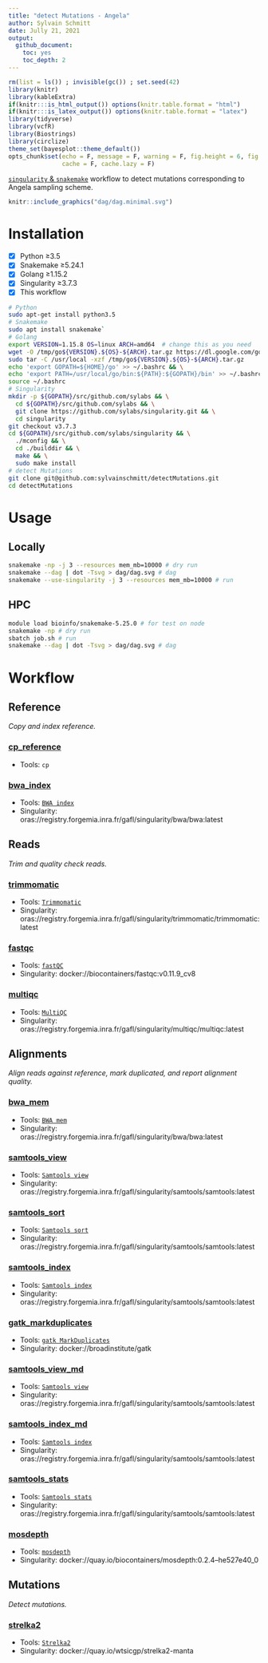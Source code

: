 ```yaml
---
title: "detect Mutations - Angela"
author: Sylvain Schmitt
date: Jully 21, 2021
output:
  github_document: 
    toc: yes
    toc_depth: 2
---
```


```r
rm(list = ls()) ; invisible(gc()) ; set.seed(42)
library(knitr)
library(kableExtra)
if(knitr:::is_html_output()) options(knitr.table.format = "html") 
if(knitr:::is_latex_output()) options(knitr.table.format = "latex") 
library(tidyverse)
library(vcfR)
library(Biostrings)
library(circlize)
theme_set(bayesplot::theme_default())
opts_chunk$set(echo = F, message = F, warning = F, fig.height = 6, fig.width = 8,
               cache = F, cache.lazy = F)
```

[`singularity` & `snakemake`](https://github.com/sylvainschmitt/snakemake_singularity) workflow to detect mutations corresponding to Angela sampling scheme.

```r
knitr::include_graphics("dag/dag.minimal.svg")
```


# Installation

- [x] Python ≥3.5
- [x] Snakemake ≥5.24.1
- [x] Golang ≥1.15.2
- [x] Singularity ≥3.7.3
- [x] This workflow

```bash
# Python
sudo apt-get install python3.5
# Snakemake
sudo apt install snakemake`
# Golang
export VERSION=1.15.8 OS=linux ARCH=amd64  # change this as you need
wget -O /tmp/go${VERSION}.${OS}-${ARCH}.tar.gz https://dl.google.com/go/go${VERSION}.${OS}-${ARCH}.tar.gz && \
sudo tar -C /usr/local -xzf /tmp/go${VERSION}.${OS}-${ARCH}.tar.gz
echo 'export GOPATH=${HOME}/go' >> ~/.bashrc && \
echo 'export PATH=/usr/local/go/bin:${PATH}:${GOPATH}/bin' >> ~/.bashrc && \
source ~/.bashrc
# Singularity
mkdir -p ${GOPATH}/src/github.com/sylabs && \
  cd ${GOPATH}/src/github.com/sylabs && \
  git clone https://github.com/sylabs/singularity.git && \
  cd singularity
git checkout v3.7.3
cd ${GOPATH}/src/github.com/sylabs/singularity && \
  ./mconfig && \
  cd ./builddir && \
  make && \
  sudo make install
# detect Mutations
git clone git@github.com:sylvainschmitt/detectMutations.git
cd detectMutations
```

# Usage

## Locally

```bash
snakemake -np -j 3 --resources mem_mb=10000 # dry run
snakemake --dag | dot -Tsvg > dag/dag.svg # dag
snakemake --use-singularity -j 3 --resources mem_mb=10000 # run
```

## HPC

```bash
module load bioinfo/snakemake-5.25.0 # for test on node
snakemake -np # dry run
sbatch job.sh # run
snakemake --dag | dot -Tsvg > dag/dag.svg # dag
```

# Workflow


## Reference

*Copy and index reference.*

### [cp_reference](https://github.com/sylvainschmitt/detectMutations/blob/angela/rules/cp_reference.smk)

  - Tools: `cp`

### [bwa_index](https://github.com/sylvainschmitt/detectMutations/blob/angela/rules/bwa_index.smk)

  - Tools: [`BWA index`](http://bio-bwa.sourceforge.net/bwa.shtml)
  - Singularity:
    oras://registry.forgemia.inra.fr/gafl/singularity/bwa/bwa:latest
    
## Reads

*Trim and quality check reads.*

### [trimmomatic](https://github.com/sylvainschmitt/detectMutations/blob/angela/rules/trimmomatic.smk)

* Tools: [`Trimmomatic`](http://www.usadellab.org/cms/uploads/supplementary/Trimmomatic/TrimmomaticManual_V0.32.pdf)
* Singularity: oras://registry.forgemia.inra.fr/gafl/singularity/trimmomatic/trimmomatic:latest

### [fastqc](https://github.com/sylvainschmitt/detectMutations/blob/angela/rules/fastqc.smk)

* Tools: [`fastQC`](https://www.bioinformatics.babraham.ac.uk/projects/fastqc/Help/)
* Singularity: docker://biocontainers/fastqc:v0.11.9_cv8

### [multiqc](https://github.com/sylvainschmitt/detectMutations/blob/angela/rules/multiqc.smk)

* Tools: [`MultiQC`](https://multiqc.info/)
* Singularity: oras://registry.forgemia.inra.fr/gafl/singularity/multiqc/multiqc:latest

## Alignments

*Align reads against reference, mark duplicated, and report alignment quality.*

### [bwa_mem](https://github.com/sylvainschmitt/detectMutations/blob/angela/rules/bwa_mem.smk)

* Tools: [`BWA mem`](http://bio-bwa.sourceforge.net/bwa.shtml)
* Singularity: oras://registry.forgemia.inra.fr/gafl/singularity/bwa/bwa:latest

### [samtools_view](https://github.com/sylvainschmitt/detectMutations/blob/angela/rules/samtools_view.smk)

* Tools: [`Samtools view`](http://www.htslib.org/doc/samtools-view.html)
* Singularity: oras://registry.forgemia.inra.fr/gafl/singularity/samtools/samtools:latest

### [samtools_sort](https://github.com/sylvainschmitt/detectMutations/blob/angela/rules/samtools_sort.smk)

* Tools: [`Samtools sort`](http://www.htslib.org/doc/samtools-sort.html)
* Singularity: oras://registry.forgemia.inra.fr/gafl/singularity/samtools/samtools:latest

### [samtools_index](https://github.com/sylvainschmitt/detectMutations/blob/angela/rules/samtools_index.smk)

* Tools: [`Samtools index`](http://www.htslib.org/doc/samtools-index.html)
* Singularity: oras://registry.forgemia.inra.fr/gafl/singularity/samtools/samtools:latest

### [gatk_markduplicates](https://github.com/sylvainschmitt/detectMutations/blob/angela/rules/gatk_markduplicates.smk)

* Tools: [`gatk MarkDuplicates`](https://gatk.broadinstitute.org/hc/en-us/articles/360037052812-MarkDuplicates-Picard-)
* Singularity: docker://broadinstitute/gatk

### [samtools_view_md](https://github.com/sylvainschmitt/detectMutations/blob/angela/rules/samtools_view_md.smk)

* Tools: [`Samtools view`](http://www.htslib.org/doc/samtools-view.html)
* Singularity: oras://registry.forgemia.inra.fr/gafl/singularity/samtools/samtools:latest

### [samtools_index_md](https://github.com/sylvainschmitt/detectMutations/blob/angela/rules/samtools_index_md.smk)

* Tools: [`Samtools index`](http://www.htslib.org/doc/samtools-index.html)
* Singularity: oras://registry.forgemia.inra.fr/gafl/singularity/samtools/samtools:latest

### [samtools_stats](https://github.com/sylvainschmitt/detectMutations/blob/angela/rules/samtools_stats.smk)

* Tools: [`Samtools stats`](http://www.htslib.org/doc/samtools-stats.html)
* Singularity: oras://registry.forgemia.inra.fr/gafl/singularity/samtools/samtools:latest

### [mosdepth](https://github.com/sylvainschmitt/detectMutations/blob/angela/rules/mosdepth.smk)

* Tools: [`mosdepth`](https://github.com/brentp/mosdepth)
* Singularity: docker://quay.io/biocontainers/mosdepth:0.2.4--he527e40_0

## Mutations

*Detect mutations.*

### [strelka2](https://github.com/sylvainschmitt/detectMutations/blob/angela/rules/strelka2.smk)

* Tools: [`Strelka2`](https://github.com/Illumina/strelka)
* Singularity: docker://quay.io/wtsicgp/strelka2-manta

<!-- ### [bedtools_subtract](https://github.com/sylvainschmitt/detectMutations/blob/angela/rules/bedtools_subtract.smk) -->

<!-- * Tools: [`bedtools subtract`](https://bedtools.readthedocs.io/en/latest/content/tools/subtract.html) -->
<!-- * Singularity: oras://registry.forgemia.inra.fr/gafl/singularity/bedtools/bedtools:latest -->

<!-- ### [bedtools_intersect](https://github.com/sylvainschmitt/detectMutations/blob/angela/rules/bedtools_intersect.smk) -->

<!-- * Tools: [`bedtools intersect`](https://bedtools.readthedocs.io/en/latest/content/tools/intersect.html) -->
<!-- * Singularity: oras://registry.forgemia.inra.fr/gafl/singularity/bedtools/bedtools:latest -->

<!-- ### [strelka2tsv](https://github.com/sylvainschmitt/detectMutations/blob/angela/rules/strelka2tsv.smk) -->

<!-- * Script: [`strelka2tsv.R`](https://github.com/sylvainschmitt/detectMutations/blob/angela/scripts/strelka2tsv.R) -->
<!-- * Singularity: to be added, currently uses local install -->
